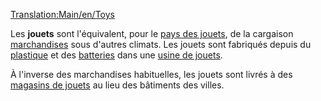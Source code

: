 [[Translation:Main/en/Toys]]{{en/-}}
{{fr/Cargaison|nom=Jouet
|image=ToyFactory.png
|produit=[[Main/fr/Usine de jouet|Usine de jouets]]
|accepté=[[Main/fr/Magasin de jouet|Magasin de jouets]]
}}

Les '''jouets''' sont l'équivalent, pour le [[Main/en/Climat/Fr#Pays des jouets|pays des jouets]], de la cargaison [[Main/fr/Marchandises|marchandises]] sous d'autres climats. Les jouets sont fabriqués depuis du [[Main/fr/Plastique|plastique]] et des [[Main/fr/Batterie|batteries]] dans une [[Main/fr/Usine de jouet|usine de jouets]].

À l'inverse des marchandises habituelles, les jouets sont livrés à des [[Main/fr/Magasin de jouet|magasins de jouets]] au lieu des bâtiments des villes.